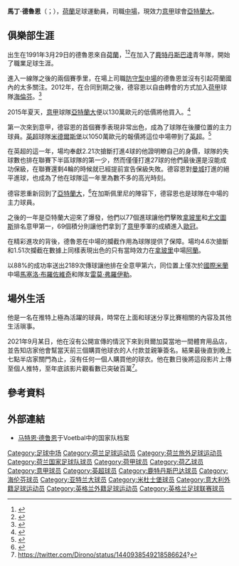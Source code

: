 {{short description|荷兰足球运动员}}
{{noteTA
|G1=Football
|G2=意甲
|G3=UEFA
|1=zh-hans:马特恩;zh-hant:馬丁;
|2=zh-hans:德鲁恩;zh-hk:迪魯恩;zh-tw:德魯恩;
}}
{{Infobox football biography
| name                = 馬丁·德魯恩<br>''Marten de Roon''
| image               = Marten de Roon 03.jpg
| caption             =
| fullname            = 马特恩·埃尔科·德鲁恩<br>''Marten Elco de Roon''<ref>{{cite web |title=Squads for 2016/17 Premier League confirmed |url=https://www.premierleague.com/news/84136 |publisher=Premier League |date=2016-09-01 |access-date=2016-09-11}}</ref>
| birth_date          = {{birth date and age|1991|03|29}}
| birth_place         = {{NED}}[[茲韋恩德雷赫特|茲韋恩德雷赫特]]
| height              = 1.85 m
| position            = [[中場|中場]]
| currentclub         = [[亞特蘭大足球俱樂部|亞特蘭大]]
| clubnumber          = 15
| youthyears1         = 1997–1999<ref>https://www.ad.nl/nederlands-voetbal/de-roon-kijkt-nog-elke-zaterdag-wat-aswh-heeft-gedaan~aeb0568f4/</ref>
| youthclubs1         = 艾斯
| youthyears2         = 1999–2006
| youthclubs2         = [[飛燕諾|飛燕諾]]
| youthyears3         = 2006–2010
| youthclubs3         = [[鹿特丹斯巴達|鹿特丹斯巴達]]
| years1              = 2010–2012
| clubs1              = [[鹿特丹斯巴達|鹿特丹斯巴達]]
| caps1               = 58
| goals1              = 2
| years2              = 2012–2015
| clubs2              = [[海倫芬體育俱樂部|海倫芬]]
| caps2               = 94
| goals2              = 5
| years3              = 2015–2016
| clubs3              = [[亞特蘭大足球俱樂部|亞特蘭大]]
| caps3               = 36
| goals3              = 1
| years4              = 2016–2017
| clubs4              = [[米德爾斯堡足球俱樂部|米德爾斯堡]]
| caps4               = 34
| goals4              = 4
| clubs5              = [[亞特蘭大足球俱樂部|亞特蘭大]]
| years5              = 2017–
| caps5               = 129
| goals5              = 8
| nationalyears1      = 2009
| nationalteam1       = {{le|荷兰19岁以下国家足球队|Netherlands national under-19 football team|荷蘭U-19}}
| nationalcaps1       = 3
| nationalgoals1      = 1
| nationalyears2      = 2016–
| nationalteam2       = [[荷蘭國家足球隊|荷蘭]]
| nationalcaps2       = 21
| nationalgoals2      = 0
| medaltemplates      =
| club-update         = 2021年3月21日
| nationalteam-update = 2021年3月24日
}}

'''馬丁·德魯恩'''（{{lang-nl|Marten de Roon}}；{{bd|1991年|3月29日|}}），[[荷蘭|荷蘭]]足球運動員，司職[[中場|中場]]，現效力[[意甲|意甲]]球會[[亞特蘭大足球俱樂部|亞特蘭大]]。

==俱樂部生涯==
出生在1991年3月29日的德魯恩來自[[荷蘭|荷蘭]]，<ref name=nrc-a1595160>{{cite web|url=https://www.nrc.nl/nieuws/2018/03/09/een-harde-werker-gemaakt-voor-atalanta-bergamo-a1595160|title=Een harde werker, gemaakt voor Atalanta Bergamo|language=nl|website=nrc.nl|publisher=NRC|date=2018-03-09|access-date=2020-03-16}}</ref><ref>{{cite web|url=https://www.ad.nl/buitenlands-voetbal/centrocampista-de-roon-voetbalt-als-een-typische-italiaan~a66d9193/|title=‘Centrocampista’ De Roon voetbalt als een typische Italiaan|language=nl|website=ad.nl|publisher=DPG Media|date=2019-04-14|access-date=2020-03-16}}</ref>在加入了[[鹿特丹斯巴達|鹿特丹斯巴達]]青年隊，開始了職業足球生涯。

進入一線隊之後的兩個賽季里，在場上司職[[防守型中場|防守型中場]]的德魯恩並沒有引起荷蘭國內的太多關注。2012年，在合同到期之後，德容恩以自由轉會的方式加入[[荷甲|荷甲]]球隊[[海倫芬體育俱樂部|海倫芬]]。<ref>{{Cite web|url=http://www.sc-heerenveen.nl/nieuws/marten-de-roon-tot-zomer-2017-bij-sc-heerenveen/10|title=Marten de Roon tot zomer 2017 bij sc Heerenveen|date=2015-02-28|website=www.sc-heerenveen.nl|publisher=SC Heerenveen|language=nl|access-date=2016-07-08}}</ref>

2015年夏天，[[意甲|意甲]]球隊[[亞特蘭大足球俱樂部|亞特蘭大]]便以130萬歐元的低價將他買入。<ref>{{Cite web|url=http://www.atalanta.it/site/paginalive/comunicati-dal-club/Stagione-2015-2016/2015-07/11-10-Mercato-Atalanta-Marten-De-Roon.html|title=Mercato Atalanta, Marten De Roon all'Atalanta a titolo definitivo|date=2015-07-11|website=www.atalanta.it|publisher=Atalanta B.C.|language=it|access-date=2016-07-08|archive-url=https://web.archive.org/web/20150923185730/http://www.atalanta.it/site/paginalive/comunicati-dal-club/Stagione-2015-2016/2015-07/11-10-Mercato-Atalanta-Marten-De-Roon.html|archive-date=2015-09-23|dead-url=yes}}</ref>

第一次來到意甲，德容恩的首個賽季表現非常出色，成為了球隊在後腰位置的主力球員。[[英超|英超]]球隊[[米德爾斯堡足球俱樂部|米德爾斯堡]]以1050萬歐元的報價將這位中場帶到了[[英超|英超]]。<ref>{{cite web|url=http://www.mfc.co.uk/news/article/2016/middlesbrough-fc-marten-de-roon-atalanta-3171874.aspx|title=Marten de Roon: Boro Move Is An Honour For Me|date=July 2016}}</ref>

在英超的這一年，場均奉獻2.21次搶斷打進4球的他證明瞭自己的身價，球隊的失球數也排在聯賽下半區球隊的第一少，然而僅僅打進27球的他們最後還是沒能成功保級，在聯賽還剩4輪的時候就已經提前宣告保級失敗。德容恩對[[曼城|曼城]]打進的絕平進球，也成為了他在球隊這一年里為數不多的高光時刻。

德容恩重新回到了[[亞特蘭大足球俱樂部|亞特蘭大]]，<ref>{{cite web|url=http://www.skysports.com/football/news/11095/10982622/middlesbrough-midfielder-marten-de-roon-joins-atalanta|title=Middlesbrough midfielder Marten De Roon joins Atalanta|date=2017-08-10|website=www.skysports.com|publisher=Sky Sports}}</ref>在加斯佩里尼的陣容下，德容恩也是球隊在中場的主力球員。

之後的一年是亞特蘭大迎來了爆發，他們以77個進球讓他們擊敗[[拿玻里足球俱樂部|拿玻里]]和[[尤文圖斯|尤文圖斯]]排名意甲第一，69個積分則讓他們拿到了[[意甲|意甲]]季軍的成績進入[[歐冠|歐冠]]。

在精彩進攻的背後，德魯恩在中場的攔截作用為球隊提供了保障。場均4.6次搶斷和1.51次攔截在數據上同樣表現出色的只有當時效力在[[拿玻里足球俱樂部|拿玻里]]中場[[阿蘭·馬克斯·洛雷羅|阿蘭]]。

以88%的成功率送出2189次傳球讓他排在全意甲第六，同位置上僅次於[[國際米蘭|國際米蘭]]中場[[馬塞洛·布羅佐維奇|馬塞洛·布羅佐維奇]]和隊友[[雷莫·弗羅伊勒|雷莫·弗羅伊勒]]。

==場外生活==

他是一名在推特上極為活躍的球員，時常在上面和球迷分享比賽相關的內容及其他生活瑣事。

2021年9月某日，他在沒有公開宣傳的情況下來到貝爾加莫當地一間體育用品店，並告知店家他會幫當天前三個購買他球衣的人付款並親筆簽名。結果最後直到晚上七點半店家關門為止，沒有任何一個人購買他的球衣。他在數日後將這段影片上傳至個人推特，至年底該影片觀看數已突破百萬<ref>https://twitter.com/Dirono/status/1440938549218586624?</ref>。

==參考資料==

{{reflist}}

==外部連結==
* [http://www.vi.nl/spelers/carriere/marten-de-roon.htm 马特恩·德鲁恩]于Voetbal中的国家队档案 {{nl}}

{{Atalanta B.C. squad}}
{{2020年欧洲足球锦标赛荷兰参赛名单}}

{{DEFAULTSORT:Roon, Marten}}
[[Category:足球中场|Category:足球中场]]
[[Category:荷兰足球运动员|Category:荷兰足球运动员]]
[[Category:荷兰旅外足球运动员|Category:荷兰旅外足球运动员]]
[[Category:荷兰国家足球队球员|Category:荷兰国家足球队球员]]
[[Category:荷甲球员|Category:荷甲球员]]
[[Category:荷乙球员|Category:荷乙球员]]
[[Category:意甲球员|Category:意甲球员]]
[[Category:英超球员|Category:英超球员]]
[[Category:鹿特丹斯巴达球员|Category:鹿特丹斯巴达球员]]
[[Category:海伦芬球员|Category:海伦芬球员]]
[[Category:亚特兰大球员|Category:亚特兰大球员]]
[[Category:米杜士堡球员|Category:米杜士堡球员]]
[[Category:意大利外籍足球运动员|Category:意大利外籍足球运动员]]
[[Category:英格兰外籍足球运动员|Category:英格兰外籍足球运动员]]
[[Category:英格兰足球联赛球员|Category:英格兰足球联赛球员]]
